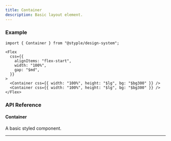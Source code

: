 ```yaml
---
title: Container
description: Basic layout element.
---
```


### Example

<Preview>
  <Flex
    css={{
      alignItems: "flex-start",
      width: "100%",
      gap: "$md",
    }}
  >
    <Container css={{ width: "100%", height: "$lg", bg: "$bg300" }} />
    <Container css={{ width: "100%", height: "$lg", bg: "$bg300" }} />
  </Flex>
</Preview>

```tsx outline=true
import { Container } from "@styple/design-system";

<Flex
  css={{
    alignItems: "flex-start",
    width: "100%",
    gap: "$md",
  }}
>
  <Container css={{ width: "100%", height: "$lg", bg: "$bg300" }} />
  <Container css={{ width: "100%", height: "$lg", bg: "$bg300" }} />
</Flex>
```

### API Reference

#### Container

A basic styled component.

---